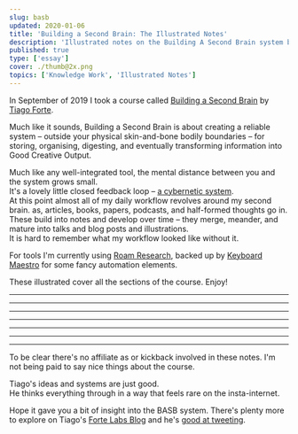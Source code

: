 ```yaml
---
slug: basb
updated: 2020-01-06
title: 'Building a Second Brain: The Illustrated Notes'
description: 'Illustrated notes on the Building A Second Brain system by Tiago Forte'
published: true
type: ['essay']
cover: ./thumb@2x.png
topics: ['Knowledge Work', 'Illustrated Notes']
---
```


In September of 2019 I took a course called <a href='https://www.buildingasecondbrain.com'>Building a Second Brain</a> by <a href='https://twitter.com/fortelabs'>Tiago Forte</a>.

Much like it sounds, Building a Second Brain is about creating a reliable system – outside your physical skin-and-bone bodily boundaries – for storing, organising, digesting, and eventually transforming information into Good Creative Output.

Much like any well-integrated tool, the mental distance between you and the system grows small.  
It's a lovely little closed feedback loop – <a href="https://en.wikipedia.org/wiki/Cybernetics">a cybernetic system</a>.  
At this point almost all of my daily workflow revolves around my second brain. as, articles, books, papers, podcasts, and half-formed thoughts go in.  
These build into notes and develop over time – they merge, meander, and mature into talks and blog posts and illustrations.  
It is hard to remember what my workflow looked like without it.

For tools I'm currently using <a href="https://roamresearch.com/">Roam Research</a>, backed up by <a href="https://www.keyboardmaestro.com/main/">Keyboard Maestro</a> for some fancy automation elements.

These illustrated cover all the sections of the course. Enjoy!

---

<FullWidthImage
    width="980px"
    src="https://res.cloudinary.com/dg3gyk0gu/image/upload/c_scale,f_auto,q_auto:best,w_1200/v1586173192/maggieappleton.com/basb/Basb1-4_2x.jpg"
    alt="Building a second brain (BASB) illustrated notes on the PARA system of organising content projects, areas, resources, and archives"
/>

<FullWidthImage
    width="980px"
    src="https://res.cloudinary.com/dg3gyk0gu/image/upload/c_scale,f_auto,q_auto:best,w_1200/v1586173190/maggieappleton.com/basb/Basb1-2_2x.jpg"
    alt="BASB sketchnotes on putting projects in priority order and defining the desired outcome"
/>

<FullWidthImage
    width="980px"
    src="https://res.cloudinary.com/dg3gyk0gu/image/upload/c_scale,f_auto,q_auto:best,w_1200/v1586173188/maggieappleton.com/basb/Basb1-1_2x.jpg"
    alt="BASB sketchnotes on wiping the slate clean and setting up PARA as a folder structure"
/>

<FullWidthImage
    width="980px"
    src="https://res.cloudinary.com/dg3gyk0gu/image/upload/c_scale,f_auto,q_auto:best,w_1200/v1586173189/maggieappleton.com/basb/Basb1-3_2x.jpg"
    alt="BASB sketchnotes on creating metaplans before you start your project"
/>

---

<FullWidthImage
    width="980px"
    src="https://res.cloudinary.com/dg3gyk0gu/image/upload/c_scale,f_auto,q_auto:best,w_1200/v1586173064/maggieappleton.com/basb/Basb2-1_2x.jpg"
    alt="BASB sketchnotes on digital cognition and building a personal knowledge base"
/>

<FullWidthImage
    width="980px"
    src="https://res.cloudinary.com/dg3gyk0gu/image/upload/c_scale,f_auto,q_auto:best,w_1200/v1586173065/maggieappleton.com/basb/Basb2-2_2x.jpg"
    alt="BASB sketchnotes on your notes being unpolished, personal, open-ended, and diverse"
/>

<FullWidthImage
    width="980px"
    src="https://res.cloudinary.com/dg3gyk0gu/image/upload/c_scale,f_auto,q_auto:best,w_1200/v1586173061/maggieappleton.com/basb/Basb2-3_2x.jpg"
    alt="BASB sketchnotes on considering 12 favourite problems to focus on"
/>

---

<FullWidthImage
    width="980px"
    src="https://res.cloudinary.com/dg3gyk0gu/image/upload/c_scale,f_auto,q_auto:best,w_1200/v1586172896/maggieappleton.com/basb/Basb3-1_2x.jpg"
    alt="BASB sketchnotes on balancing discoverability with understanding in your notes"
/>

<FullWidthImage
    width="980px"
    src="https://res.cloudinary.com/dg3gyk0gu/image/upload/c_scale,f_auto,q_auto:best,w_1200/v1586172898/maggieappleton.com/basb/Basb3-2_2x.jpg"
    alt="BASB sketchnotes on putting your notes through 5 layers of progressive summarisation"
/>

<FullWidthImage
    width="980px"
    src="https://res.cloudinary.com/dg3gyk0gu/image/upload/c_scale,f_auto,q_auto:best,w_1200/v1586172894/maggieappleton.com/basb/Basb3-3_2x.jpg"
    alt="BASB sketchnotes on focusing on what resonates when summarising your notes"
/>

---

<FullWidthImage
    width="980px"
    src="https://res.cloudinary.com/dg3gyk0gu/image/upload/c_scale,f_auto,q_auto:best,w_1200/v1586172982/maggieappleton.com/basb/Basb4-1_2x.jpg"
    alt="BASB sketchnotes on thinking of return on attention like ROI"
/>

<FullWidthImage
    width="980px"
    src="https://res.cloudinary.com/dg3gyk0gu/image/upload/c_scale,f_auto,q_auto:best,w_1200/v1586172879/maggieappleton.com/basb/Basb4-2_2x.jpg"
    alt="BASB sketchnotes on flow state as the pinnacle of experience, learning, and performance. As well as the biochemistry of flow state."
/>

<FullWidthImage
    width="980px"
    src="https://res.cloudinary.com/dg3gyk0gu/image/upload/c_scale,f_auto,q_auto:best,w_1200/v1586172878/maggieappleton.com/basb/Basb4-3_2x.jpg"
    alt="BASB sketchnotes on solving the interruptability of flow with placeholding and breaking work down into smaller packets"
/>

<FullWidthImage
    width="980px"
    src="https://res.cloudinary.com/dg3gyk0gu/image/upload/c_scale,f_auto,q_auto:best,w_1200/v1586172879/maggieappleton.com/basb/Basb4-4_2x.jpg"
    alt="BASB sketchnotes on wrestling with knowledge by interacting with it in meanginful ways"
/>

---

<FullWidthImage
    width="980px"
    src="https://res.cloudinary.com/dg3gyk0gu/image/upload/c_scale,f_auto,q_auto:best,w_1200/v1586172864/maggieappleton.com/basb/Basb5-1_2x.jpg"
    alt="Just in time project management helps us balance our workflow between capture and delivery."
/>

<FullWidthImage
    width="980px"
    src="https://res.cloudinary.com/dg3gyk0gu/image/upload/c_scale,f_auto,q_auto:best,w_1200/v1586172865/maggieappleton.com/basb/Basb5-2_2x.jpg"
    alt="Your orderly system of notes is like mise en place – everything in its place"
/>

<FullWidthImage
    width="980px"
    src="https://res.cloudinary.com/dg3gyk0gu/image/upload/c_scale,f_auto,q_auto:best,w_1200/v1586172873/maggieappleton.com/basb/Basb5-4_2x.jpg"
    alt="We need flexible strategies, not static workflows. We diagnose the problem, form a guiding policy to tackle it, and write an action plan to implement it. "
/>

<FullWidthImage
    width="980px"
    src="https://res.cloudinary.com/dg3gyk0gu/image/upload/c_scale,f_auto,q_auto:best,w_1200/v1586172866/maggieappleton.com/basb/Basb5-3_2x.jpg"
    alt="Some workflow strategies we can use include context switching, changing the form of our notes, and adding colour commentary through annotations and highlights."
/>

---

<FullWidthImage
    width="980px"
    src="https://res.cloudinary.com/dg3gyk0gu/image/upload/c_scale,f_auto,q_auto:best,w_1200/v1586172858/maggieappleton.com/basb/Basb6-1_2x.jpg"
    alt="The final section of BASB covers how to make a personal knowledge management canvas"
/>

---

To be clear there's no affiliate as or kickback involved in these notes.
I'm not being paid to say nice things about the course.

Tiago's ideas and systems are just good.  
He thinks everything through in a way that feels rare on the insta-internet.

Hope it gave you a bit of insight into the BASB system.
There's plenty more to explore on Tiago's <a href="https://praxis.fortelabs.co/">Forte Labs Blog</a> and he's <a href="https://twitter.com/fortelabs">good at tweeting</a>.
